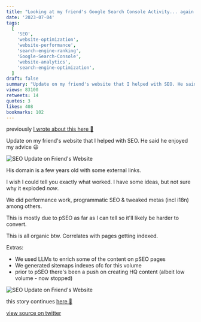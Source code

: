 ```yaml
---
title: "Looking at my friend's Google Search Console Activity... again 🧐"
date: '2023-07-04'
tags:
  [
    'SEO',
    'website-optimization',
    'website-performance',
    'search-engine-ranking',
    'Google-Search-Console',
    'website-analytics',
    'search-engine-optimization',
  ]
draft: false
summary: "Update on my friend's website that I helped with SEO. He said he enjoyed my advice 😃"
views: 83100
retweets: 14
quotes: 3
likes: 408
bookmarks: 102
---
```


previously [I wrote about this here 👀](/articles/thoughts/friends-seo-journey-and-google-search-console-part-one)

<ContentPieceWrapper>
Update on my friend's website that I helped with SEO. He said he enjoyed my advice 😃

![SEO Update on Friend's Website](/static/images/friends-seo-and-google-search-console-activity-two.jpeg)

</ContentPieceWrapper>

<ContentPieceWrapper>
His domain is a few years old with some external links.

I wish I could tell you exactly what worked. I have some ideas, but not sure why it exploded _now_.

We did performance work, programmatic SEO & tweaked metas (incl i18n) among others.

This is mostly due to pSEO as far as I can tell so it'll likely be harder to convert.

</ContentPieceWrapper>

<ContentPieceWrapper>
This is all organic btw.
Correlates with pages getting indexed.

Extras:

- We used LLMs to enrich some of the content on pSEO pages
- We generated sitemaps indexes ofc for this volume
- prior to pSEO there's been a push on creating HQ content (albeit low volume - now stopped)

![SEO Update on Friend's Website](/static/images/friends-seo-and-google-search-console-activity-three.jpeg)

</ContentPieceWrapper>

this story continues [here 👀](/articles/thoughts/friends-seo-journey-and-google-search-console-part-three)

[view source on twitter](https://twitter.com/d4m1n/status/1676489103846658048)
